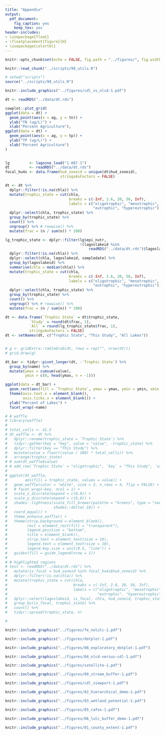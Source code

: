 ```yaml
---
title: "Appendix"
output:
  pdf_document:
    fig_caption: yes
    keep_tex: yes
header-includes: 
- \usepackage{float}
- \floatplacement{figure}{H}
- \usepackage{colortbl}
---
```


\arrayrulecolor{white}
```r
knitr::opts_chunk$set(echo = FALSE, fig.path = "../figures/", fig.width = 5, fig.height = 5, dev = c("pdf"))
```

```r
knitr::read_chunk("../scripts/99_utils.R")
```

```r
# setwd("scripts")
source("../scripts/99_utils.R")
```

\pagebreak

```r
knitr::include_graphics("../figures/cdl_vs_nlcd-1.pdf")
```

<!-- ## Predictor summary table -->

<!-- \includegraphics[width=5in]{"../tables/01_predictors"} -->

<!-- ```{r 03_model_summary, results='asis', warning=FALSE, echo = FALSE} -->
<!-- knitr::kable('', col.names = NULL, caption = "Diagnostics for each model listed by regionally varying coefficient. Table is sorted by decreasing R2 and expected log predictive density.") -->
<!-- ``` -->

<!-- \pagebreak -->

<!-- ## Percent agriculture versus lake TP and TN -->

```r
dt <- readRDS("../data/dt.rds")

cowplot::plot_grid(
ggplot(data = dt) + 
  geom_point(aes(x = ag, y = tn)) + 
  ylab("TN (ug/L)") +
  xlab("Percent Agriculture"), 
ggplot(data = dt) + 
  geom_point(aes(x = ag, y = tp)) +
  ylab("TP (ug/L)") +
  xlab("Percent Agriculture")
)
  
```

\pagebreak

<!-- ## Response variable maps -->

<!-- Some obvious data availability differences in New York and Wisconsin. Wisconsin has quite a bit fewer TN measurements. -->

<!-- ```{r maps, fig.cap = "Quantile map of lake nutrients.", warning=FALSE, echo = FALSE, eval=TRUE} -->
<!-- knitr::include_graphics("../figures/tptn_maps-1.pdf") -->
<!-- ``` -->

<!-- ## Trophic state -->

<!-- Over 35 percent of our study lakes were eutrophic to hypereutrophic. -->

```r
lg         <- lagosne_load("1.087.1")
dt         <- readRDS("../data/dt.rds")
focal_hu4s <- data.frame(hu4_zoneid = unique(dt$hu4_zoneid), 
                         stringsAsFactors = FALSE)

dt <- dt %>%
  dplyr::filter(!is.na(chla)) %>%
  mutate(trophic_state = cut(chla, 
                             breaks = c(-Inf, 2.6, 20, 56, Inf), 
                             labels = c("oligotrophic", "mesotrophic", 
                                        "eutrophic", "hypereutrophic"))) %>%
  dplyr::select(chla, trophic_state) %>%
  group_by(trophic_state) %>%
  count() %>%
  ungroup() %>% # rowwise() %>%
  mutate(frac = (n / sum(n)) * 100)

lg_trophic_state <- dplyr::filter(lg$epi_nutr, 
                                  !(lagoslakeid %in%
                                      readRDS("../data/dt.rds")$lagoslakeid)) %>%
  dplyr::filter(!is.na(chla)) %>%
  dplyr::select(chla, lagoslakeid, sampledate) %>%
  group_by(lagoslakeid) %>%
  summarise(chla = median(chla)) %>%
  mutate(trophic_state = cut(chla, 
                             breaks = c(-Inf, 2.6, 20, 56, Inf), 
                             labels = c("oligotrophic", "mesotrophic", 
                                        "eutrophic", "hypereutrophic"))) %>%
  dplyr::select(chla, trophic_state) %>%
  group_by(trophic_state) %>%
  count() %>%
  ungroup() %>% # rowwise() %>%
  mutate(frac = (n / sum(n)) * 100)

dt <- data.frame(`Trophic State` = dt$trophic_state, 
           `Study` = round(dt$frac, 1), 
           `All` = round(lg_trophic_state$frac, 1), 
           stringsAsFactors = FALSE)
dt <- setNames(dt, c("Trophic State", "This Study", "All Lakes"))


# g <- gridExtra::tableGrob(dt, rows = rep("", nrow(dt)))
# grid.draw(g)
```

```r

dt_bar <- tidyr::pivot_longer(dt, -`Trophic State`) %>%
  group_by(name) %>%
  mutate(ymax = cumsum(value),           
         ymin = c(0, head(ymax, n = -1)))

ggplot(data = dt_bar) +
  geom_rect(aes(fill = `Trophic State`, ymax = ymax, ymin = ymin, xmin = 3, xmax = 4)) +
  theme(axis.text.x = element_blank(), 
        axis.ticks.x = element_blank()) +
  ylab("Percent of Lakes") +
  facet_wrap(~name) 

# # waffle
# library(waffle)
# 
# total_cells <- 41.5
# dt_waffle <- dt %>% 
#   dplyr::rename(trophic_state = `Trophic State`) %>%
#   tidyr::gather(key = "key", value = "value", -trophic_state) %>%
#   dplyr::filter(key == "This Study") %>%
#   mutate(value = floor((value / 100) * total_cells)) %>%
#   arrange(trophic_state)
# # sum(dt_waffle$value)
# # add_row(`Trophic State` = "oligotrophic", `key` = "This Study", `value` = 2) %>%
# 
# ggplot(dt_waffle,
#        aes(fill = trophic_state, values = value)) +
#   geom_waffle(color = "white", size = 3, n_rows = 4, flip = FALSE) +
#   # facet_wrap(~key, ncol = 1) +
#   scale_x_discrete(expand = c(0,0)) +
#   scale_y_discrete(expand = c(0,0)) +
#   shades::lightness(scale_fill_brewer(palette = "Greens", type = "seq"), 
#                     shades::delta(-10)) +
#   coord_equal() +
#   theme_enhance_waffle() + 
#   theme(strip.background = element_blank(), 
#         rect = element_rect(fill = "transparent"), 
#         legend.position = "bottom", 
#         title = element_blank(), 
#         strip.text = element_text(size = 16), 
#         legend.text = element_text(size = 10), 
#         legend.key.size = unit(0.5, "line")) + 
#   guides(fill = guide_legend(nrow = 1))
# 
# # highlighted regions
# test <- readRDS("../data/dt.rds") %>%
#   mutate(is_focal = hu4_zoneid %in% focal_hu4s$hu4_zoneid) %>%
#   dplyr::filter(!is.na(chla)) %>%
#   mutate(trophic_state = cut(chla, 
#                              breaks = c(-Inf, 2.6, 20, 56, Inf), 
#                              labels = c("oligotrophic", "mesotrophic", 
#                                         "eutrophic", "hypereutrophic"))) %>%
#   dplyr::select(lagoslakeid, is_focal, chla, hu4_zoneid, trophic_state) %>%
#   group_by(is_focal, trophic_state) %>%
#   count() %>%
#   tidyr::spread(trophic_state, n)
```

```r
# 
```

<!-- \pagebreak -->

<!-- ## Model results when lake are restricted to > 40% watershed agriculture -->

<!-- ```{r re-comparison_40-1, fig.cap = "Population level effect of watershed land-use cover on lake TP and TN from six candidate models for lakes with greater than 40% watershed agricultural land-use. Values shown are posterior medians (filled circles) and 95% credible intervals (solid lines). Also shown is a comparison to a zero effect (dashed line).", warning=FALSE, echo = FALSE} -->
<!-- knitr::include_graphics("../figures/re-comparison_40-1.pdf") -->
<!-- ``` -->

<!-- ```{r fe_40-1, fig.cap = "Global (fixed effect) coefficient values and credible intervals for best-fit lake TP and TN models for lakes with greater than 40% watershed agricultural land-use. Values that do not overlap zero are shaded in red. Horizontal bars separate coefficients in distinct predictor categories. Coefficient estimates are reported relative to standardized predictor variables centered at zero with unit variance.", warning=FALSE, echo = FALSE} -->
<!-- knitr::include_graphics("../figures/fe_40-1.pdf") -->
<!-- ``` -->

<!-- ```{r re_40-1, fig.cap = "Regionally varying effect of watershed land-use cover for best-fit lake TP and TN models for lakes with greater than 40% watershed agricultural land-use. Lines shown are 95% credible intervals with median marked by a filled circle. Values that do not overlap the population level estimate are shaded in red.", warning=FALSE, echo = FALSE} -->
<!-- knitr::include_graphics("../figures/re_40-1.pdf") -->
<!-- ``` -->
\pagebreak

<!-- ## Model results when land-use predictors are excluded -->

```r
knitr::include_graphics("../figures/fe_nolulc-1.pdf")
```

\pagebreak

<!-- ## Bivariate relationships among predictors and lake nutrients -->

<!-- We examined bivariate relationships between lake nutrient concentrations and predictors to determine, at least to first-approximation, the likely drivers of lake nutrients (Figure 2).  -->
<!-- We found large differences between the drivers of lake phosphorus and lake nitrogen concentrations.  -->
<!-- For example, max depth and baseflow had a much larger effect on P than N. Pearson’s correlation coefficients for these relationships were XX and YY respectively.  -->
<!-- In contrast, watershed land-use corn cover, fertilizer inputs, and riparian buffer configuration appear to have a larger effect on N than P Pearson’s correlation coefficients for these relationships were XX, YY, and ZZ respectively.  -->

```r
knitr::include_graphics("../figures/dotplot-1.pdf")
```

<!-- \pagebreak -->

<!-- ## Correlations among predictor variables -->

<!-- There is clearly a cluster of related predictor variables that includes most nutrient input, Ag land-use, and buffer configuration measures. -->

```r
knitr::include_graphics("../figures/08_exploratory_dotplot-1.pdf")
```

<!-- \pagebreak -->

<!-- ## The Cropland Data Layer -->

<!-- The National land cover database (NLCD) is more typically used in macroecology studies. In our paper, we wanted to go beyond the coarse categories in the NLCD and test relationships with individual crops. The Cropland Data Layer (CDL) is a product that allowed us to do this. Because the CDL is more granular that the NLCD we could not directly compare them. Instead, we aggregated all the CDL categories associated with agriculture (also pasture) and compared these values for each watershed with the corresponding NLCD estimates. -->

```r
knitr::include_graphics("../figures/04_nlcd-versus-cdl-1.pdf")
```

<!-- ## Demo of watersheds and buffer configuration -->

<!-- Here are two lakes each with the same percent Ag in their watersheds (red outlines). However, the lake on the left (Lake Carleton) has a riparian buffer (teal outlines) with a much higher percentage of Ag relative to the lake on the right (Argyle Lake). -->

```r
knitr::include_graphics("../figures/satellite-1.pdf")
```

```r
knitr::include_graphics("../figures/09_stream_buffer-1.pdf")
```

```r
knitr::include_graphics("../figures/cdl_viewport-1.pdf")
```

```r
knitr::include_graphics("../figures/02_hierarchical_demo-1.pdf")
```

```r
knitr::include_graphics("../figures/03_wetland_potential-1.pdf")
```

```r
knitr::include_graphics("../figures/05_cafos-1.pdf")
```

```r
knitr::include_graphics("../figures/06_lulc_buffer_demo-1.pdf")
```

```r
knitr::include_graphics("../figures/01_county_extent-1.pdf")
```